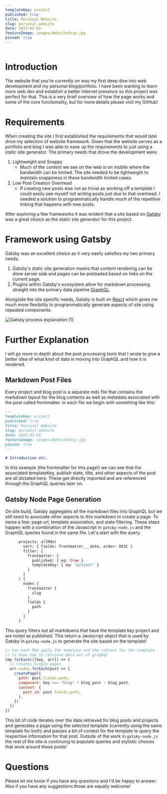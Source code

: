 ```yaml
---
templateKey: project
published: true
title: Personal Website
slug: personal-website
date: 2021-02-01
featureImage: images/WebsiteSnip.jpg
pinned: true
---
```


```toc

```

# Introduction

The website that you're currently on was my first deep dive into web development and my personal blog/portfolio. I have been wanting to learn more web dev and establish a better internet presence so this project was perfect for that. This is a very brief overview of how the page works and some of the core functionality, but for more details please visit my GitHub!

# Requirements

When creating the site I first established the requirements that would later drive my selection of website framework. Given that the website serves as a portfolio and blog I was able to ease up the requirements to just using a static site generator. The primary needs that drove the development were:

1. Lightweight and Snappy
   - Much of the content we see on the web is on mobile where the bandwidth can be limited. The site needed to be lightweight to maintain snappiness in these bandwidth limited cases.
2. Low Post Creation Overhead
   - If creating new posts was not as trivial as working off a template I could easily see myself not writing posts just due to that overhead. I needed a solution to programmatically handle much of the repetitive linking that happens with new posts.

After exploring a few frameworks it was evident that a site based on [Gatsby](https://www.gatsbyjs.com/) was a great choice as the static site generator for this project.

# Framework using Gatsby

Gatsby was an excellent choice as it very easily satisfies my two primary needs.

1. Gatsby's static site generation means that content rendering can be done server side and pages can be preloaded based on links on the current page.
2. Plugins within Gatsby's ecosystem allow for markdown processing straight into the primary data pipeline [GraphQL](https://graphql.org/).

Alongside the site specific needs, Gatsby is built on [React](https://reactjs.org/) which gives me much more flexibility to programmatically generate aspects of site using repeated components.

![Gatsby process explanation [1]](./images/gatsby-flow.png)

# Further Explanation

I will go more in depth about the post processing tools that I wrote to give a better idea of what kind of data is moving into GraphQL and how it is rendered.

## Markdown Post Files

Every project and blog post is a separate mdx file that contains the markdown layout for the blog contents as well as metadata associated with the post called frontmatter. In each file we begin with something like this:

```markdown
---
templateKey: project
published: true
title: Personal Website
slug: personal-website
date: 2021-02-01
featureImage: images/WebsiteSnip.jpg
pinned: true
---

# Introduction etc.
```

In this example (the frontmatter for this page!) we can see that the associated templateKey, publish state, title, and other aspects of the post are all dictated here. These get directly imported and are referenced through the GraphQL queries later on.

## Gatsby Node Page Generation

On site build, Gatsby aggregates all the markdown files into GraphQL but we still need to associate other aspects to this markdown to create a page. To name a few: page url, template association, and state filtering. These steps happen with a combination of the Javascript in `gatsby-node.js` and the GraphQL queries found in the same file. Let's start with the query.

```graphql
      projects: allMdx(
        sort: { fields: frontmatter___date, order: DESC }
        filter: {
          frontmatter: {
            published: { eq: true }
            templateKey: { eq: "project" }
          }
        }
      ) {
        nodes {
          frontmatter {
            slug
          }
          fields {
            path
          }
        }
      }
```

This query filters out all markdowns that have the template key project and are noted as published. This return a Javascript object that is used by Gatsby in `gatsby-node.js` to generate the site based on the template!

```javascript
// For each MDX apply the template and the context for the template
// to know how to retrieve data out of graphql
tmp.forEach(([key, arr]) => {
  // Creates Single pages
  arr.nodes.forEach(post => {
    createPage({
      path: post.fields.path,
      component: key === "blog" ? blog_post : blog_post,
      context: {
        post_id: post.fields.path,
      },
    })
  })
})
```

This bit of code iterates over the data retrieved for blog posts and projects and generates a page using the selected template (currently using the same template for both) and passes a bit of context for the template to query the respective information for that post. Outside of the work in `gatsby-node.js` the rest of the site is continuing to populate queries and stylistic choices that work around these posts!

# Questions

Please let me know if you have any questions and I'd be happy to answer. Also if you have any suggestions those are equally welcome!
